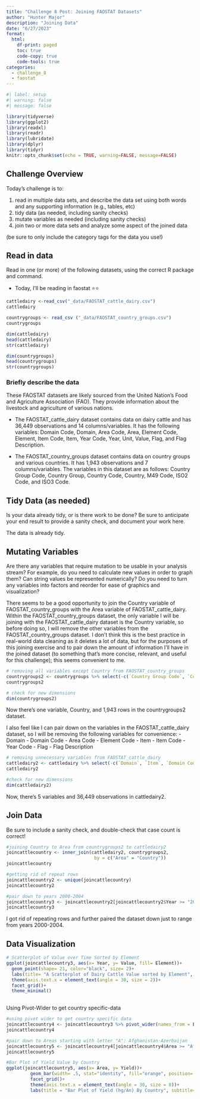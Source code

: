 ```yaml
---
title: "Challenge 8 Post: Joining FAOSTAT Datasets"
author: "Hunter Major"
description: "Joining Data"
date: "6/27/2023"
format:
  html:
    df-print: paged
    toc: true
    code-copy: true
    code-tools: true
categories:
  - challenge_8
  - faostat
---
```


```r
#| label: setup
#| warning: false
#| message: false

library(tidyverse)
library(ggplot2)
library(readxl)
library(readr)
library(lubridate)
library(dplyr)
library(tidyr)
knitr::opts_chunk$set(echo = TRUE, warning=FALSE, message=FALSE)
```

## Challenge Overview

Today's challenge is to:

1)  read in multiple data sets, and describe the data set using both words and any supporting information (e.g., tables, etc)
2)  tidy data (as needed, including sanity checks)
3)  mutate variables as needed (including sanity checks)
4)  join two or more data sets and analyze some aspect of the joined data

(be sure to only include the category tags for the data you use!)

## Read in data

Read in one (or more) of the following datasets, using the correct R package and command.

  - Today, I'll be reading in faostat ⭐⭐

```r
cattledairy <-read_csv("_data/FAOSTAT_cattle_dairy.csv")
cattledairy

countrygroups <- read_csv ("_data/FAOSTAT_country_groups.csv")
countrygroups
```

```r
dim(cattledairy)
head(cattledairy)
str(cattledairy)

```

```r
dim(countrygroups)
head(countrygroups)
str(countrygroups)
```

### Briefly describe the data
These FAOSTAT datasets are likely sourced from the United Nation's Food and Agriculture Association (FAO). They provide information about the livestock and agriculture of various nations.

  - The FAOSTAT_cattle_dairy dataset contains data on dairy cattle and has 36,449 observations and 14 columns/variables. It has the following variables: Domain Code, Domain, Area Code, Area, Element Code, Element, Item Code, Item, Year Code, Year, Unit, Value, Flag, and Flag Description.
  
  - The FAOSTAT_country_groups dataset contains data on country groups and various countries. It has 1,943 observations and 7 columns/variables. The variables in this dataset are as follows: Country Group Code, Country Group, Country Code, Country, M49 Code, ISO2 Code, and ISO3 Code.

## Tidy Data (as needed)

Is your data already tidy, or is there work to be done? Be sure to anticipate your end result to provide a sanity check, and document your work here.

The data is already tidy.

## Mutating Variables
Are there any variables that require mutation to be usable in your analysis stream? For example, do you need to calculate new values in order to graph them? Can string values be represented numerically? Do you need to turn any variables into factors and reorder for ease of graphics and visualization?

There seems to be a good opportunity to join the Country variable of FAOSTAT_country_groups with the Area variable of FAOSTAT_cattle_dairy. Within the FAOSTAT_country_groups dataset, the only variable I will be joining with the FAOSTAT_cattle_dairy dataset is the Country variable, so before doing so, I will remove the other variables from the FAOSTAT_country_groups dataset. I don't think this is the best practice in real-world data cleaning as it deletes a lot of data, but for the purposes of this joining exercise and to pair down the amount of information I'll have in the joined dataset (to something that's more concise, relevant, and useful for this challenge); this seems convenient to me.
```r
# removing all variables except Country from FAOSTAT_country_groups
countrygroups2 <- countrygroups %>% select(-c(`Country Group Code`, `Country Group`, `Country Code`, `M49 Code`, `ISO2 Code`, `ISO3 Code`))
countrygroups2

# check for new dimensions
dim(countrygroups2)
```
Now there's one variable, Country, and 1,943 rows in the countrygroups2 dataset.

I also feel like I can pair down on the variables in the FAOSTAT_cattle_dairy dataset, so I will be removing the following variables for convenience:
  - Domain
  - Domain Code
  - Area Code
  - Element Code
  - Item
  - Item Code
  - Year Code
  - Flag
  - Flag Description
  
```r
# removing unnecessary variables from FAOSTAT_cattle_dairy
cattledairy2 <- cattledairy %>% select(-c(`Domain`, `Item`, `Domain Code`, `Area Code`, `Element Code`, `Item Code`, `Year Code`, `Flag`, `Flag Description`))
cattledairy2

#check for new dimensions
dim(cattledairy2)
```
Now, there's 5 variables and 36,449 observations in cattledairy2.

## Join Data

Be sure to include a sanity check, and double-check that case count is correct!
```r
#joining Country to Area from countrygroups2 to cattledairy2
joincattlecountry <- inner_join(cattledairy2, countrygroups2,
                                 by = c("Area" = "Country"))
joincattlecountry

#getting rid of repeat rows
joincattlecountry2 <- unique(joincattlecountry)
joincattlecountry2

#pair down to years 2000-2004
joincattlecountry3 <- joincattlecountry2[joincattlecountry2$Year >= "2000" & joincattlecountry2$Year <= "2004",]
joincattlecountry3
```
I got rid of repeating rows and further paired the dataset down just to range from years 2000-2004.

## Data Visualization
```r
# Scatterplot of Value over Time Sorted by Element
ggplot(joincattlecountry3, aes(x= Year, y= Value, fill= Element))+
  geom_point(shape= 21, color="black", size= 2)+
  labs(title= "A Scatterplot of Dairy Cattle Value sorted by Element", subtitle = "2000-2004", x= "Year", y= "Value", fill= "Element")+
  theme(axis.text.x = element_text(angle = 30, size = 2))+
  facet_grid()+
  theme_minimal()
  
```
Using Pivot-Wider to get country specific-data
```r
#using pivot wider to get country specific data
joincattlecountry4 <- joincattlecountry3 %>% pivot_wider(names_from = Element, values_from = Value)
joincattlecountry4

#pair down to Areas starting with letter "A": Afghanistan-Azerbaijan
joincattlecountry5 <- joincattlecountry4[joincattlecountry4$Area >= "Afghanistan" & joincattlecountry4$Area <= "Azerbaijan",]
joincattlecountry5

#Bar Plot of Yield Value by Country
ggplot(joincattlecountry5, aes(x= Area, y= Yield))+
         geom_bar(width= .5, stat="identity", fill="orange", position= position_dodge(width = .8))+
         facet_grid()+
         theme(axis.text.x = element_text(angle = 30, size = 8))+
         labs(title = "Bar Plot of Yield (hg/An) By Country", subtitle= "2000-2004", x= "Country", y= "Yield (hg/An")
```

